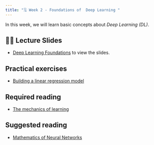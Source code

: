 ```yaml
---
title: "🗓️ Week 2 - Foundations of  Deep Learning "
---
```


In this  week, we will learn basic concepts about *Deep Learning (DL)*.


## 👨‍🏫 Lecture Slides 

- [Deep Learning Foundations](https://drive.google.com/file/d/1B4pqQIU9nX9E1XzpyxXyV6KoL-Sv6A9y/view) to view the slides.

## Practical exercises

- [Building a linear regression model](https://drive.google.com/file/d/14QWp5Yzv6lkJhvTy4hTm-viW_M5LiqHW/view)

## Required reading

- [The mechanics of learning](https://drive.google.com/file/d/1yA9qOCovhXpyS3Ph6fcWa07ZpaWVTZMm/view)

## Suggested reading

- [Mathematics of Neural Networks](https://drive.google.com/file/d/1rUR_G6MbaMAh6qXwz4zn--a1zVlPJAPm/view?usp=sharing)




